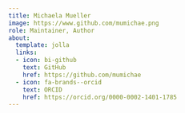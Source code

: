 ```yaml
---
title: Michaela Mueller
image: https://www.github.com/mumichae.png
role: Maintainer, Author
about:
  template: jolla
  links:
  - icon: bi-github
    text: GitHub
    href: https://github.com/mumichae
  - icon: fa-brands--orcid
    text: ORCID
    href: https://orcid.org/0000-0002-1401-1785
---
```


